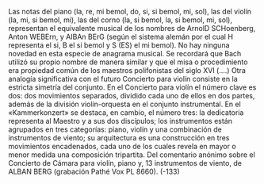 Las notas del piano (la, re, mi bemol, do, si, si bemol, mi, sol), las del violín (la,
mi, si bemol, mi), las del corno (la, si bemol, la, si bemol, mi, sol), representan el
equivalente musical de los nombres de ArnolD SCHoenberg, Anton WEBErn, y
AIBAn BErG (según el sistema alemán por el cual H representa el si, B el si
bemol y S (ES) el mi bemol). No hay ninguna novedad en esta especie de
anagrama musical. Se recordará que Bach utilizó su propio nombre de manera
similar y que el misa o procedimiento era propiedad común de los maestros
polifonistas del siglo XVI (....) Otra analogía significativa con el futuro Concierto
para violín consiste en la estricta simetría del conjunto. En el Concierto para
violín el número clave es dos: dos movimientos separados, dividido cada uno de
ellos en dos partes, además de la división violín-orquesta en el conjunto
instrumental. En el «Kammerkonzert» se destaca, en cambio, el número tres: la
dedicatoria representa al Maestro y a sus dos discípulos; los instrumentos están
agrupados en tres categorías: piano, violín y una combinación de instrumentos
de viento; su arquitectura es una construcción en tres movimientos encadenados,
cada uno de los cuales revela en mayor o menor medida una composición
tripartita.
Del comentario anónimo sobre el
Concierto de Cámara para violín,
piano y, 13 instrumentos de viento,
de ALBAN BERG (grabación Pathé
Vox PL 8660).
(-133)
